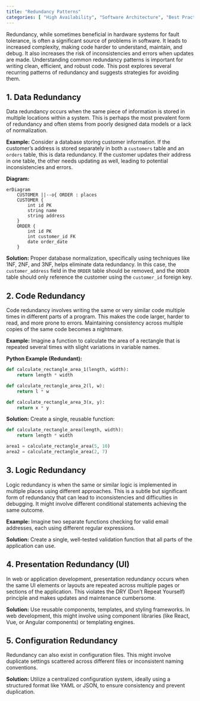 ```yaml
---
title: "Redundancy Patterns"
categories: [ "High Availability", "Software Architecture", "Best Practices" ]
---
```


Redundancy, while sometimes beneficial in hardware systems for fault tolerance, is often a significant source of problems in software. It leads to increased complexity, making code harder to understand, maintain, and debug. It also increases the risk of inconsistencies and errors when updates are made. Understanding common redundancy patterns is important for writing clean, efficient, and robust code. This post explores several recurring patterns of redundancy and suggests strategies for avoiding them.

## 1. Data Redundancy

Data redundancy occurs when the same piece of information is stored in multiple locations within a system. This is perhaps the most prevalent form of redundancy and often stems from poorly designed data models or a lack of normalization.

**Example:** Consider a database storing customer information. If the customer's address is stored separately in both a `customers` table and an `orders` table, this is data redundancy. If the customer updates their address in one table, the other needs updating as well, leading to potential inconsistencies and errors.

**Diagram:**

```mermaid
erDiagram
    CUSTOMER ||--o{ ORDER : places
    CUSTOMER {
        int id PK
        string name
        string address
    }
    ORDER {
        int id PK
        int customer_id FK
        date order_date
    }
```

**Solution:** Proper database normalization, specifically using techniques like 1NF, 2NF, and 3NF, helps eliminate data redundancy. In this case, the `customer_address` field in the `ORDER` table should be removed, and the `ORDER` table should only reference the customer using the `customer_id` foreign key.

## 2. Code Redundancy

Code redundancy involves writing the same or very similar code multiple times in different parts of a program. This makes the code larger, harder to read, and more prone to errors. Maintaining consistency across multiple copies of the same code becomes a nightmare.

**Example:** Imagine a function to calculate the area of a rectangle that is repeated several times with slight variations in variable names.

**Python Example (Redundant):**

``` python
def calculate_rectangle_area_1(length, width):
    return length * width

def calculate_rectangle_area_2(l, w):
    return l * w

def calculate_rectangle_area_3(x, y):
    return x * y
```

**Solution:** Create a single, reusable function:

``` python
def calculate_rectangle_area(length, width):
    return length * width

area1 = calculate_rectangle_area(5, 10)
area2 = calculate_rectangle_area(2, 7)
```

## 3. Logic Redundancy

Logic redundancy is when the same or similar logic is implemented in multiple places using different approaches. This is a subtle but significant form of redundancy that can lead to inconsistencies and difficulties in debugging. It might involve different conditional statements achieving the same outcome.

**Example:** Imagine two separate functions checking for valid email addresses, each using different regular expressions.

**Solution:** Create a single, well-tested validation function that all parts of the application can use.

## 4. Presentation Redundancy (UI)

In web or application development, presentation redundancy occurs when the same UI elements or layouts are repeated across multiple pages or sections of the application. This violates the DRY (Don't Repeat Yourself) principle and makes updates and maintenance cumbersome.

**Solution:** Use reusable components, templates, and styling frameworks. In web development, this might involve using component libraries (like React, Vue, or Angular components) or templating engines.

## 5. Configuration Redundancy

Redundancy can also exist in configuration files. This might involve duplicate settings scattered across different files or inconsistent naming conventions.

**Solution:** Utilize a centralized configuration system, ideally using a structured format like YAML or JSON, to ensure consistency and prevent duplication.




